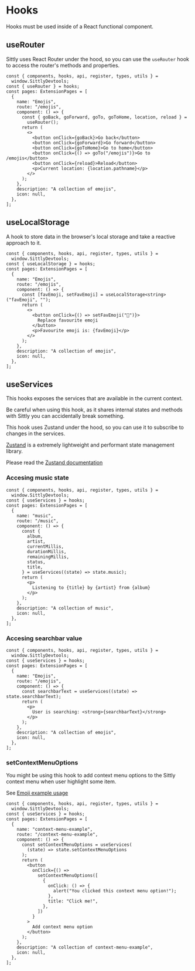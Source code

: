 
# Hooks

<Callout type="info">
  Hooks must be used inside of a React functional component.
</Callout>

## useRouter

Sittly uses React Router under the hood, so you can use the `useRouter` hook to access the router's methods and properties.

```tsx showLineNumbers /useRouter/ {9-10,13-18}
const { components, hooks, api, register, types, utils } =
  window.SittlyDevtools;
const { useRouter } = hooks;
const pages: ExtensionPages = [
  {
    name: "Emojis",
    route: "/emojis",
    component: () => {
      const { goBack, goForward, goTo, goToHome, location, reload } =
        useRouter();
      return (
        <>
          <button onClick={goBack}>Go back</button>
          <button onClick={goForward}>Go forward</button>
          <button onClick={goToHome}>Go to home</button>
          <button onClick={() => goTo("/emojis")}>Go to /emojis</button>
          <button onClick={reload}>Reload</button>
          <p>Current location: {location.pathname}</p>
        </>
      );
    },
    description: "A collection of emojis",
    icon: null,
  },
];
```

## useLocalStorage

A hook to store data in the browser's local storage and take a reactive approach to it.

```tsx showLineNumbers /useLocalStorage/ {9,12,15}
const { components, hooks, api, register, types, utils } =
  window.SittlyDevtools;
const { useLocalStorage } = hooks;
const pages: ExtensionPages = [
  {
    name: "Emojis",
    route: "/emojis",
    component: () => {
      const [favEmoji, setFavEmoji] = useLocalStorage<string>("favEmoji", "");
      return (
        <>
          <button onClick={() => setFavEmoji("🤯")}>
            Replace favourite emoji
          </button>
          <p>Favourite emoji is: {favEmoji}</p>
        </>
      );
    },
    description: "A collection of emojis",
    icon: null,
  },
];
```

## useServices

This hooks exposes the services that are available in the current context.

<Callout type="warning">
  Be careful when using this hook, as it shares internal states and methods with
  Sittly you can accidentally break something.
</Callout>

This hook uses Zustand under the hood, so you can use it to subscribe to changes in the services.

[Zustand](https://github.com/pmndrs/zustand) is a extremely lightweight and performant state management library.

Please read the [Zustand documentation](https://github.com/pmndrs/zustand#selecting-multiple-state-slices)

### Accesing music state

```tsx showLineNumbers /useServices/ {9-17,20}
const { components, hooks, api, register, types, utils } =
  window.SittlyDevtools;
const { useServices } = hooks;
const pages: ExtensionPages = [
  {
    name: "music",
    route: "/music",
    component: () => {
      const {
        album,
        artist,
        currentMillis,
        durationMillis,
        remainingMillis,
        status,
        title,
      } = useServices((state) => state.music);
      return (
        <p>
          Listening to {title} by {artist} from {album}
        </p>
      );
    },
    description: "A collection of music",
    icon: null,
  },
];
```

### Accesing searchbar value

```tsx showLineNumbers /useServices/ {9,12}
const { components, hooks, api, register, types, utils } =
  window.SittlyDevtools;
const { useServices } = hooks;
const pages: ExtensionPages = [
  {
    name: "Emojis",
    route: "/emojis",
    component: () => {
      const searchbarText = useServices((state) => state.searchbarText);
      return (
        <p>
          User is searching: <strong>{searchbarText}</strong>
        </p>
      );
    },
    description: "A collection of emojis",
    icon: null,
  },
];
```

### setContextMenuOptions

You might be using this hook to add context menu options to the Sittly context menu when user highlight some item.

See [Emoji example usage](https://github.com/JulianKominovic/sittly-extension-template/blob/312cbd78a8713d47a5864ad4e23e01e179539074/index.tsx#L30C16-L30C16)

```tsx showLineNumbers /useServices/ {9-11,15-23}
const { components, hooks, api, register, types, utils } =
  window.SittlyDevtools;
const { useServices } = hooks;
const pages: ExtensionPages = [
  {
    name: "context-menu-example",
    route: "/context-menu-example",
    component: () => {
      const setContextMenuOptions = useServices(
        (state) => state.setContextMenuOptions
      );
      return (
        <button
          onClick={() =>
            setContextMenuOptions([
              {
                onClick: () => {
                  alert("You clicked this context menu option!");
                },
                title: "Click me!",
              },
            ])
          }
        >
          Add context menu option
        </button>
      );
    },
    description: "A collection of context-menu-example",
    icon: null,
  },
];
```
